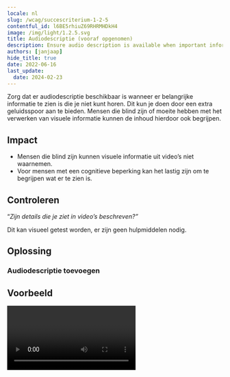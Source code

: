 ```yaml
---
locale: nl
slug: /wcag/succescriterium-1-2-5
contentful_id: l6BE5rhiuZ69RHRMHDkH4
image: /img/light/1.2.5.svg
title: Audiodescriptie (vooraf opgenomen)
description: Ensure audio description is available when important information is shown which you cannot hear.
authors: [janjaap]
hide_title: true
date: 2022-06-16
last_update:
  date: 2024-02-23
---
```


<Hero
  title="Audiodescriptie (vooraf opgenomen)"
  imageSrc="/img/light/1.2.5.svg"
  alt="WCAG 1.2.5 - Logo"
  prefix="Succescriterium 1.2.5"
  suffix="Niveau AA"
/>

Zorg dat er audiodescriptie beschikbaar is wanneer er belangrijke informatie te zien is die je niet kunt horen. Dit kun je doen door een extra geluidsspoor aan te bieden. Mensen die blind zijn of moeite hebben met het verwerken van visuele informatie kunnen de inhoud hierdoor ook begrijpen.

## Impact

- Mensen die blind zijn kunnen visuele informatie uit video’s niet waarnemen.
- Voor mensen met een cognitieve beperking kan het lastig zijn om te begrijpen wat er te zien is.

## Controleren

“*Zijn details die je ziet in video’s beschreven?”*

Dit kan visueel getest worden, er zijn geen hulpmiddelen nodig.

## Oplossing

### Audiodescriptie toevoegen

<CodeSample id="media-audio-description" locale="nl"/>

## Voorbeeld

<Video youTubeId="JRCL9OeaheE" title="Voorbeeld van video met audiodescriptie" name="Video - Audio Description example"/>

## Bronnen

- [WCAG 2.1 - Succescriterium 1.2.5 - Audiodescriptie (vooraf opgenomen)](https://www.w3.org/Translations/WCAG21-nl/#audiodescriptie-vooraf-opgenomen)
